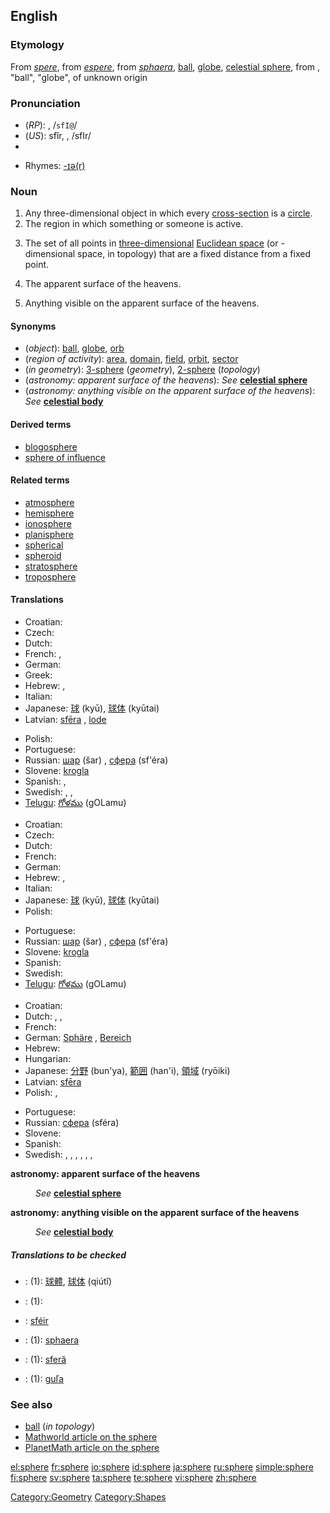 {{see|sphère}}
==English==

===Etymology===
From {{ME.}} ''[[spere]]'', from {{OF.}} ''[[espere]]'', from {{L.}} ''[[sphaera]]'', [[ball]], [[globe]], [[celestial sphere]], from {{Gr.}} {{IPAchar|[[σφαῖρα]]}}, "ball", "globe", of unknown origin

===Pronunciation===
*(''RP''): {{IPAchar|/sfɪə/}}, /<tt>sfI@</tt>/
*(''US''): sfîr, {{IPAchar|/sfɪr/}}, /sfIr/
*{{audio|en-us-sphere.ogg|Audio (US)}}

*Rhymes: [[Rhymes:English:-ɪə(r)|-ɪə(r)]]

===Noun===
{{wikipedia}}
{{en-noun}}

# Any three-dimensional object in which every [[cross-section]] is a [[circle]].
# The region in which something or someone is active.
# {{geometry}} The set of all points in [[three-dimensional]] [[Euclidean space]] (or {{n}}-dimensional space, in topology) that are a fixed distance from a fixed point.
# {{astronomy}} The apparent surface of the heavens.
# {{astronomy}} Anything visible on the apparent surface of the heavens.

====Synonyms====
*(''object''): [[ball]], [[globe]], [[orb]]
*(''region of activity''): [[area]], [[domain]], [[field]], [[orbit]], [[sector]]
*(''in geometry''): [[3-sphere]] (''geometry''), [[2-sphere]] (''topology'')
*(''astronomy: apparent surface of the heavens''): ''See'' '''[[celestial sphere]]'''
*(''astronomy: anything visible on the apparent surface of the heavens''): ''See'' '''[[celestial body]]'''

====Derived terms====
*[[blogosphere]]
*[[sphere of influence]]

====Related terms====
*[[atmosphere]]
*[[hemisphere]]
*[[ionosphere]]
*[[planisphere]]
*[[spherical]]
*[[spheroid]]
*[[stratosphere]]
*[[troposphere]]<!--add more like this, please-->

====Translations====
{{trans-top|object}}
* Croatian: {{t|hr|kugla|f}}
* Czech: {{t+|cs|koule|f}}
* Dutch: {{t+|nl|bol|m}}
* French: {{t+|fr|sphère|f}}, {{t+|fr|boule|f}}
* German: {{t+|de|Kugel}}
* Greek: {{t+|el|σφαίρα|f|tr=sfaíra|sc=Grek}}
* Hebrew: {{he-translation|כדור|kadúr}} {{m}}, {{he-translation|ספרה|sféra}} {{f}}
* Italian: {{t-|it|sfera|f}}
* Japanese: [[球]] (kyū), [[球体]] (kyūtai)
* Latvian: [[sfēra]] {{f}}, [[lode]] {{f}}
{{trans-mid}}
* Polish: {{t+|pl|sfera|f}}
* Portuguese: {{t+|pt|esfera|f}}
* Russian: [[шар]] (šar) {{m}}, [[сфера]] (sf'éra) {{f}}
* Slovene: [[krogla]] {{f}}
* Spanish: {{t+|es|esfera|f}}, {{t+|es|bola|f}}
* Swedish: {{t+|sv|klot|c}}, {{t-|sv|glob|c}}, {{t+|sv|sfär|c}}
* [[Telugu]]: [[గోళము]] (gOLamu)
{{trans-bottom}}

{{trans-top|in geometry}}
* Croatian: {{t-|hr|sfera|f}}
* Czech: {{t|cs|kulová plocha|f}}
* Dutch: {{t+|nl|bol|m}}
* French: {{t+|fr|sphère|f}}
* German: {{t+|de|Kugel|f}}
* Hebrew: {{he-translation|כדור|kadúr}} {{m}}, {{he-translation|ספרה|sféra}} {{f}}
* Italian: {{t-|it|sfera|f}}
* Japanese: [[球]] (kyū), [[球体]] (kyūtai)
* Polish: {{t+|pl|sfera|f}}
{{trans-mid}}
* Portuguese: {{t+|pt|esfera|f}}
* Russian: [[шар]] (šar) {{m}}, [[сфера]] (sf'éra) {{f}}
* Slovene: [[krogla]] {{f}}
* Spanish: {{t+|es|esfera|f}}
* Swedish: {{t+|sv|sfär|c}}
* [[Telugu]]: [[గోళము]] (gOLamu)
{{trans-bottom}}

{{trans-top|region of activity}}
* Croatian: {{t-|hr|sfera|f}}
* Dutch: {{t+|nl|omgeving|m}}, {{t|nl|bereik|n}}, {{t+|nl|sfeer|m}}
* French: {{t+|fr|sphère|f}}
* German: [[Sphäre]] {{f}}, [[Bereich]] {{m}}
* Hebrew: {{he-translation|תחום|tkhúm}} {{m}}
* Hungarian: {{t|hu|hatáskör}}
* Japanese: [[分野]] (bun'ya), [[範囲]] (han'i), [[領域]] (ryōiki)
* Latvian: [[sfēra]] {{f}}
* Polish: {{t+|pl|obszar|m}}, {{t+|pl|sfera|f}}
{{trans-mid}}
* Portuguese: {{t+|pt|esfera|f}}
* Russian: [[сфера]] (sféra) {{f}}
* Slovene: {{t-|sl|sfera|f}}
* Spanish: {{t+|es|esfera|f}}
* Swedish: {{t+|sv|fack|n}}, {{t|sv|fält|n}}, {{t|sv|gebit|n}}, {{t|sv|klass|c}}, {{t|sv|krets|c}}, {{t|sv|område|n}}, {{t+|sv|sfär|c}}
{{trans-bottom}}

'''astronomy: apparent surface of the heavens'''
: ''See'' '''[[celestial sphere]]'''

'''astronomy: anything visible on the apparent surface of the heavens'''
: ''See'' '''[[celestial body]]'''

=====Translations to be checked=====
<!--Remove this section once all of the translations below have been moved into the tables above.-->
{{checktrans}}
{{top}}
*{{ttbc|Chinese}}: (1): [[球體]], [[球体]] (qiútǐ)
*{{ttbc|Hungarian}}: (1): [[]]
*{{ttbc|Irish}}: [[sféir]]

{{mid}}
*{{ttbc|Latin}}: (1): [[sphaera]] {{f}}
*{{ttbc|Romanian}}: (1): [[sferă]] {{f}}
*{{ttbc|Slovak}}: (1): [[guľa]] {{f}}
{{bottom}}

===See also===
*[[ball]] (''in topology'')
*[http://mathworld.wolfram.com/Sphere.html Mathworld article on the sphere]
*[[PlanetMath:186|PlanetMath article on the sphere]]

[[Category:Geometry]]
[[Category:Shapes]]

[[el:sphere]]
[[fr:sphere]]
[[io:sphere]]
[[id:sphere]]
[[ja:sphere]]
[[ru:sphere]]
[[simple:sphere]]
[[fi:sphere]]
[[sv:sphere]]
[[ta:sphere]]
[[te:sphere]]
[[vi:sphere]]
[[zh:sphere]]